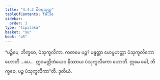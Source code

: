 ```yaml
---
title: "4.4.2 စီဝရသုတ္တ"
tableOfContents: false
sidebar:
  order: 3
type: "tipitaka"
basket: "su"
book: "a5"
---
```



<DynamicBreadcrumb />

<Division number="182" book="a5">

<Paragraph number="1076" book="a5">
“ပဉ္စိမေ, ဘိက္ခဝေ, ပံသုကူလိကာ. ကတမေ ပဉ္စ? မန္ဒတ္တာ မောမူဟတ္တာ ပံသုကူလိကော ဟောတိ …ပေ…  ဣဒမတ္ထိတံယေဝ နိဿာယ ပံသုကူလိကော ဟောတိ. ဣမေ ခေါ, ဘိက္ခဝေ, ပဉ္စ ပံသုကူလိကာ”တိ.

</Paragraph>
</Division>

<Paragraph number="1077" type="center" book="a5">
ဒုတိယံ.
</Paragraph>